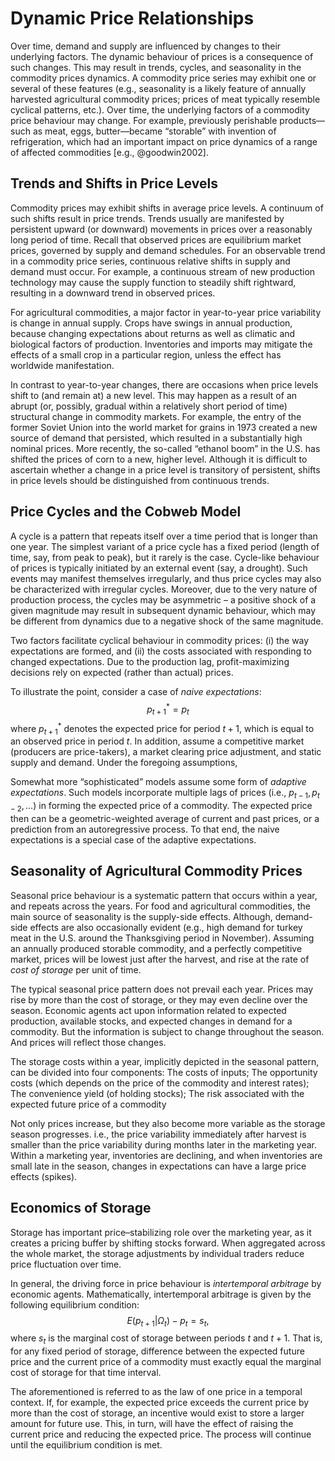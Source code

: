 # Dynamic Price Relationships

Over time, demand and supply are influenced by changes to their underlying factors. The dynamic behaviour of prices is a consequence of such changes. This may result in trends, cycles, and seasonality in the commodity prices dynamics. A commodity price series may exhibit one or several of these features (e.g., seasonality is a likely feature of annually harvested agricultural commodity prices; prices of meat typically resemble cyclical patterns, etc.). Over time, the underlying factors of a commodity price behaviour may change. For example, previously perishable products---such as meat, eggs, butter---became "storable" with invention of refrigeration, which had an important impact on price dynamics of a range of affected commodities [e.g., @goodwin2002].


## Trends and Shifts in Price Levels

Commodity prices may exhibit shifts in average price levels. A continuum of such shifts result in price trends. Trends usually are manifested by persistent upward (or downward) movements in prices over a reasonably long period of time. Recall that observed prices are equilibrium market prices, governed by supply and demand schedules. For an observable trend in a commodity price series, continuous relative shifts in supply and demand must occur. For example, a continuous stream of new production technology may cause the supply function to steadily shift rightward, resulting in a downward trend in observed prices. 

For agricultural commodities, a major factor in year-to-year price variability is change in annual supply. Crops have swings in annual production, because changing expectations about returns as well as climatic and biological factors of production. Inventories and imports may mitigate the effects of a small crop in a particular region, unless the effect has worldwide manifestation. 

In contrast to year-to-year changes, there are occasions when price levels shift to (and remain at) a new level. This may happen as a result of an abrupt (or, possibly, gradual within a relatively short period of time) structural change in commodity markets. For example, the entry of the former Soviet Union into the world market for grains in 1973 created a new source of demand that persisted, which resulted in a substantially high nominal prices. More recently, the so-called "ethanol boom" in the U.S. has shifted the prices of corn to a new, higher level. Although it is difficult to ascertain whether a change in a price level is transitory of persistent, shifts in price levels should be distinguished from continuous trends.


## Price Cycles and the Cobweb Model

A cycle is a pattern that repeats itself over a time period that is longer than one year. The simplest variant of a price cycle has a fixed period (length of time, say, from peak to peak), but it rarely is the case. Cycle-like behaviour of prices is typically initiated by an external event (say, a drought). Such events may manifest themselves irregularly, and thus price cycles may also be characterized with irregular cycles. Moreover, due to the very nature of production process, the cycles may be asymmetric -- a positive shock of a given magnitude may result in subsequent dynamic behaviour, which may be different from dynamics due to a negative shock of the same magnitude.

Two factors facilitate cyclical behaviour in commodity prices: (i) the way expectations are formed, and (ii) the costs associated with responding to changed expectations. Due to the production lag, profit-maximizing decisions rely on expected (rather than actual) prices.

To illustrate the point, consider a case of *naive expectations*: $$p_{t+1}^{*} = p_{t}$$ where $p_{t+1}^{*}$ denotes the expected price for period $t+1$, which is equal to an observed price in period $t$. In addition, assume a competitive market (producers are price-takers), a market clearing price adjustment, and static supply and demand. Under the foregoing assumptions, 

Somewhat more "sophisticated" models assume some form of *adaptive expectations*. Such models incorporate multiple lags of prices (i.e., $p_{t-1},p_{t-2},\dots$) in forming the expected price of a commodity. The expected price then can be a geometric-weighted average of current and past prices, or a prediction from an autoregressive process. To that end, the naive expectations is a special case of the adaptive expectations.


## Seasonality of Agricultural Commodity Prices

Seasonal price behaviour is a systematic pattern that occurs within a year, and repeats across the years. For food and agricultural commodities, the main source of seasonality is the supply-side effects. Although, demand-side effects are also occasionally evident (e.g., high demand for turkey meat in the U.S. around the Thanksgiving period in November). Assuming an annually produced storable commodity, and a perfectly competitive market, prices will be lowest just after the harvest, and rise at the rate of *cost of storage* per unit of time.

The typical seasonal price pattern does not prevail each year. Prices may rise by more than the cost of storage, or they may even decline over the season. Economic agents act upon information related to expected production, available stocks, and expected changes in demand for a commodity. But the information is subject to change throughout the season. And prices will reflect those changes.

The storage costs within a year, implicitly depicted in the seasonal pattern, can be divided into four components: The costs of inputs; The opportunity costs (which depends on the price of the commodity and interest rates); The convenience yield (of holding stocks); The risk associated with the expected future price of a commodity

Not only prices increase, but they also become more variable as the storage season progresses. i.e., the price variability immediately after harvest is smaller than the price variability during months later in the marketing year. Within a marketing year, inventories are declining, and when inventories are small late in the season, changes in expectations can have a large price effects (spikes).


## Economics of Storage

Storage has important price--stabilizing role over the marketing year, as it creates a pricing buffer by shifting stocks forward. When aggregated across the whole market, the storage adjustments by individual traders reduce price fluctuation over time.

In general, the driving force in price behaviour is *intertemporal arbitrage* by economic agents. Mathematically, intertemporal arbitrage is given by the following equilibrium condition: $$E\left(p_{t+1}|\Omega_t\right)-p_{t} = s_t,$$ where $s_t$ is the marginal cost of storage between periods $t$ and $t+1$. That is, for any fixed period of storage, difference between the expected future price and the current price of a commodity must exactly equal the marginal cost of storage for that time interval.

The aforementioned is referred to as the law of one price in a temporal context. If, for example, the expected price exceeds the current price by more than the cost of storage, an incentive would exist to store a larger amount for future use. This, in turn, will have the effect of raising the current price and reducing the expected price. The process will continue until the equilibrium condition is met.

